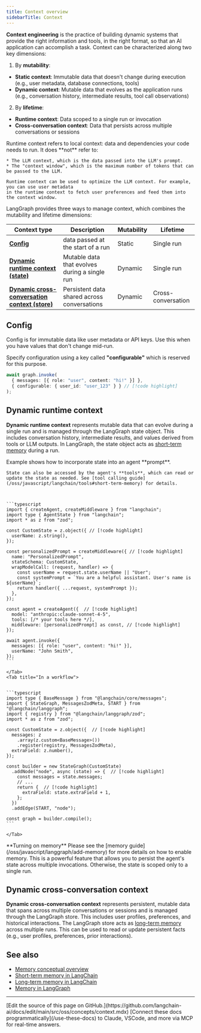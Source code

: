```yaml
---
title: Context overview
sidebarTitle: Context
---
```


**Context engineering** is the practice of building dynamic systems that provide the right information and tools, in the right format, so that an AI application can accomplish a task. Context can be characterized along two key dimensions:

1. By **mutability**:
  * **Static context**: Immutable data that doesn't change during execution (e.g., user metadata, database connections, tools)
  * **Dynamic context**: Mutable data that evolves as the application runs (e.g., conversation history, intermediate results, tool call observations)
2. By **lifetime**:
  * **Runtime context**: Data scoped to a single run or invocation
  * **Cross-conversation context**: Data that persists across multiple conversations or sessions

<Tip>
    Runtime context refers to local context: data and dependencies your code needs to run. It does **not** refer to:

    * The LLM context, which is the data passed into the LLM's prompt.
    * The "context window", which is the maximum number of tokens that can be passed to the LLM.

    Runtime context can be used to optimize the LLM context. For example, you can use user metadata
    in the runtime context to fetch user preferences and feed them into the context window.
</Tip>

LangGraph provides three ways to manage context, which combines the mutability and lifetime dimensions:



| Context type                                                                                | Description                                   | Mutability | Lifetime           |
| ------------------------------------------------------------------------------------------- | --------------------------------------------- | ---------- | ------------------ |
| [**Config**](#config-static-context)                                                        | data passed at the start of a run             | Static     | Single run         |
| [**Dynamic runtime context (state)**](#dynamic-runtime-context-state)                       | Mutable data that evolves during a single run | Dynamic    | Single run         |
| [**Dynamic cross-conversation context (store)**](#dynamic-cross-conversation-context-store) | Persistent data shared across conversations   | Dynamic    | Cross-conversation |

<a id="static-context"></a>
## Config

Config is for immutable data like user metadata or API keys. Use this when you have values that don't change mid-run.

Specify configuration using a key called **"configurable"** which is reserved for this purpose.

```typescript
await graph.invoke(
  { messages: [{ role: "user", content: "hi!" }] },
  { configurable: { user_id: "user_123" } } // [!code highlight]
);
```


<a id="state"></a>
## Dynamic runtime context

**Dynamic runtime context** represents mutable data that can evolve during a single run and is managed through the LangGraph state object. This includes conversation history, intermediate results, and values derived from tools or LLM outputs. In LangGraph, the state object acts as [short-term memory](/oss/javascript/concepts/memory) during a run.

<Tabs>
    <Tab title="In an agent">
    Example shows how to incorporate state into an agent **prompt**.

    State can also be accessed by the agent's **tools**, which can read or update the state as needed. See [tool calling guide](/oss/javascript/langchain/tools#short-term-memory) for details.



    ```typescript
    import { createAgent, createMiddleware } from "langchain";
    import type { AgentState } from "langchain";
    import * as z from "zod";

    const CustomState = z.object({ // [!code highlight]
      userName: z.string(),
    });

    const personalizedPrompt = createMiddleware({ // [!code highlight]
      name: "PersonalizedPrompt",
      stateSchema: CustomState,
      wrapModelCall: (request, handler) => {
        const userName = request.state.userName || "User";
        const systemPrompt = `You are a helpful assistant. User's name is ${userName}`;
        return handler({ ...request, systemPrompt });
      },
    });

    const agent = createAgent({  // [!code highlight]
      model: "anthropic:claude-sonnet-4-5",
      tools: [/* your tools here */],
      middleware: [personalizedPrompt] as const, // [!code highlight]
    });

    await agent.invoke({
      messages: [{ role: "user", content: "hi!" }],
      userName: "John Smith",
    });
    ```

    </Tab>
    <Tab title="In a workflow">


    ```typescript
    import type { BaseMessage } from "@langchain/core/messages";
    import { StateGraph, MessagesZodMeta, START } from "@langchain/langgraph";
    import { registry } from "@langchain/langgraph/zod";
    import * as z from "zod";

    const CustomState = z.object({  // [!code highlight]
      messages: z
        .array(z.custom<BaseMessage>())
        .register(registry, MessagesZodMeta),
      extraField: z.number(),
    });

    const builder = new StateGraph(CustomState)
      .addNode("node", async (state) => {  // [!code highlight]
        const messages = state.messages;
        // ...
        return {  // [!code highlight]
          extraField: state.extraField + 1,
        };
      })
      .addEdge(START, "node");

    const graph = builder.compile();
    ```

    </Tab>
</Tabs>

<Tip>
    **Turning on memory**
    Please see the [memory guide](/oss/javascript/langgraph/add-memory) for more details on how to enable memory. This is a powerful feature that allows you to persist the agent's state across multiple invocations. Otherwise, the state is scoped only to a single run.
</Tip>

<a id="store"></a>

## Dynamic cross-conversation context

**Dynamic cross-conversation context** represents persistent, mutable data that spans across multiple conversations or sessions and is managed through the LangGraph store. This includes user profiles, preferences, and historical interactions. The LangGraph store acts as [long-term memory](/oss/javascript/concepts/memory#long-term-memory) across multiple runs. This can be used to read or update persistent facts (e.g., user profiles, preferences, prior interactions).

## See also

- [Memory conceptual overview](/oss/javascript/concepts/memory)
- [Short-term memory in LangChain](/oss/javascript/langchain/short-term-memory)
- [Long-term memory in LangChain](/oss/javascript/langchain/long-term-memory)
- [Memory in LangGraph](/oss/javascript/langgraph/add-memory)

---

<Callout icon="pen-to-square" iconType="regular">
    [Edit the source of this page on GitHub.](https://github.com/langchain-ai/docs/edit/main/src/oss/concepts/context.mdx)
</Callout>
<Tip icon="terminal" iconType="regular">
    [Connect these docs programmatically](/use-these-docs) to Claude, VSCode, and more via MCP for    real-time answers.
</Tip>
